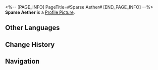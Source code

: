 <%-- [PAGE_INFO]
PageTitle=#Sparse Aether#
[END_PAGE_INFO] --%>
{{Item Infobox
|id          = 221
|image       = Item Sparse Aether.png
|type        = Light Cone EXP Material
|invCategory = Upgrade Materials
|rarity      = 2
|effect      = Enhancement material for Light Cones, provides 500 Light Cone EXP.
|description = An imaginary substance that shouldn't exist in reality. The basic material to create Light Cones.<br />The images contained in the Light Cones become clearer when infused with this substance.
|source1     = [[Calyx (Backwater Pass)]]
|source2     = [[Calyx: Divination Commission]]
|source3     = [[Calyx: A Child's Dream]]
|source4     = [[Assignment]] rewards
}}
{{Description|''"I see, so this is the supposed 'memoria' of the Garden of Recollection. No wonder the Memokeepers can set off on galactic voyages with memories."''}}
'''Sparse Aether''' is a [[Profile Picture]].

==Other Languages==
{{Other Languages
|en   = Sparse Aether
|zhs  = 稀薄以太
|zht  = 稀薄乙太
|ja   = 希薄なエーテル
|ko   = 희박한 에테르
|es   = Éter disperso
|fr   = Éther dilué
|ru   = Разрежённый эфир
|th   = Sparse Aether
|vi   = Aether Loãng
|de   = Verdünnter Äther
|id   = Sparse Aether
|pt   = Éter Espalhado
}}

==Change History==
{{Change History|1.0}}

==Navigation==
{{Upgrade Material Navbox}}